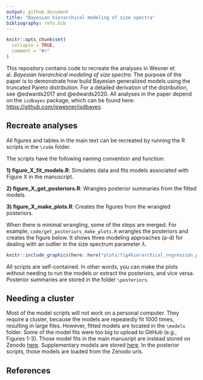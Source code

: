 ```yaml
---
output: github_document
title: "Bayesian hierarchical modeling of size spectra"
bibliography: refs.bib
---
```


<!-- README.md is generated from README.Rmd. Please edit that file -->

```r
knitr::opts_chunk$set(
  collapse = TRUE,
  comment = "#>"
)
```

This repository contains code to recreate the analyses in Wesner et al. *Bayesian hierarchical modeling of size spectra*. The purpose of the paper is to demonstrate how build Bayesian generalized models using the truncated Pareto distribution. For a detailed derivation of the distribution, see @edwards2017 and @edwards2020. All analyses in the paper depend on the `isdbayes` package, which can be found here: <https://github.com/jswesner/isdbayes>.

## Recreate analyses

All figures and tables in the main text can be recreated by running the R scripts in the `\code` folder.

The scripts have the following naming convention and function:

**1) figure_X_fit_models.R**: Simulates data and fits models associated with Figure X in the manuscript.

**2) figure_X_get_posteriors.R**: Wrangles posterior summaries from the fitted models.

**3) figure_X_make_plots.R**: Creates the figures from the wrangled posteriors.

When there is minimal wrangling, some of the steps are merged. For example, `code/get_posteriors_make_plots.R` wrangles the posteriors and creates the figure below. It shows three modeling approaches (a-d) for dealing with an outlier in the size spectrum parameter $\lambda$.

```r

knitr::include_graphics(here::here("plots/fig4hierarchical_regression_plot.jpg"))
```

All scripts are self-contained. In other words, you can make the plots without needing to run the models or extract the posteriors, and vice versa. Posterior summaries are stored in the folder `\posteriors`.

## Needing a cluster

Most of the model scripts will not work on a personal computer. They require a cluster, because the models are repeatedly fit 1000 times, resulting in large files. However, fitted models are located in the `\models` folder. Some of the model fits were too big to upload to GitHub (e.g., Figures 1-3). Those model fits in the main manusript are instead stored on Zenodo [here](https://zenodo.org/records/10689765). Supplementary models are stored [here](https://zenodo.org/records/10698127). In the posterior scripts, those models are loaded from the Zenodo urls.

## References

::: {#refs}
:::
